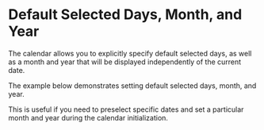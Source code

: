 # Default Selected Days, Month, and Year

The calendar allows you to explicitly specify default selected days, as well as a month and year that will be displayed independently of the current date.

The example below demonstrates setting default selected days, month, and year.

<Sandbox example="date-management-selected-days-month-year-by-default" />

This is useful if you need to preselect specific dates and set a particular month and year during the calendar initialization.
